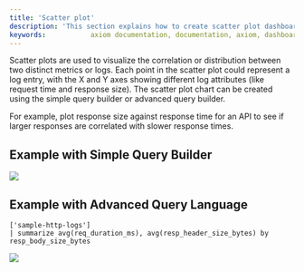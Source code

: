 ```yaml
---
title: 'Scatter plot'
description: 'This section explains how to create scatter plot dashboard elements and add them to your dashboard.'
keywords:           axiom documentation, documentation, axiom, dashboards, collaboration, queries, visualizations, filters, charts, simple query builder, advanced query builder
---
```


Scatter plots are used to visualize the correlation or distribution between two distinct metrics or logs. Each point in the scatter plot could represent a log entry, with the X and Y axes showing different log attributes (like request time and response size). The scatter plot chart can be created using the simple query builder or advanced query builder.

For example, plot response size against response time for an API to see if larger responses are correlated with slower response times.

## Example with Simple Query Builder

<Frame>
  <img src="/doc-assets/shots/scatter-chart-simple-1.png" />
</Frame>

## Example with Advanced Query Language

```kusto
['sample-http-logs']
| summarize avg(req_duration_ms), avg(resp_header_size_bytes) by resp_body_size_bytes
```

<Frame>
  <img src="/doc-assets/shots/scatter-chart-apl-2.png" />
</Frame>